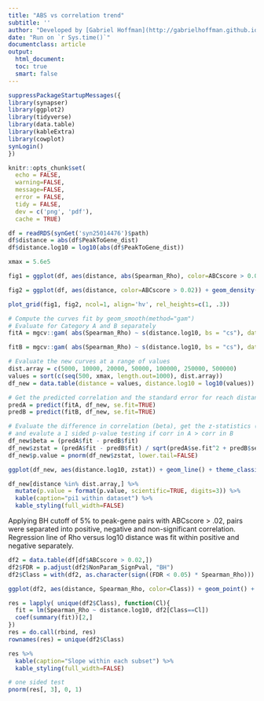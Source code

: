 ```yaml
---
title: "ABS vs correlation trend"
subtitle: ''
author: "Developed by [Gabriel Hoffman](http://gabrielhoffman.github.io/)"
date: "Run on `r Sys.time()`"
documentclass: article
output: 
  html_document:
  toc: true
  smart: false
---
```




<!---

cd /hpc/users/hoffmg01/work/microglia_analysis
# rm -rf MOFA2_cache/
ml git pandoc R/4.0.3
git pull
R

system("git pull")


rmarkdown::render("ABC_trend.Rmd")

--->


```r
suppressPackageStartupMessages({
library(synapser)
library(ggplot2)
library(tidyverse)
library(data.table)
library(kableExtra)
library(cowplot)
synLogin()
})

knitr::opts_chunk$set(
  echo = FALSE,
  warning=FALSE,
  message=FALSE,
  error = FALSE,
  tidy = FALSE,
  dev = c('png', 'pdf'),
  cache = TRUE)
```


```r

df = readRDS(synGet('syn25014476')$path)
df$distance = abs(df$PeakToGene_dist)
df$distance.log10 = log10(abs(df$PeakToGene_dist))

xmax = 5.6e5

fig1 = ggplot(df, aes(distance, abs(Spearman_Rho), color=ABCscore > 0.02)) + geom_smooth(method="gam") + theme_classic() + theme(legend.position = "none") + scale_color_manual(values=c("darkgreen", "darkorange")) + scale_x_log10(limits=c(500,xmax), expand=c(0,0))

fig2 = ggplot(df, aes(distance, color=ABCscore > 0.02)) + geom_density() + theme_classic() + theme(legend.position = "none") + scale_color_manual(values=c("darkgreen", "darkorange")) + scale_x_log10(limits=c(500,xmax), expand=c(0,0)) 

plot_grid(fig1, fig2, ncol=1, align='hv', rel_heights=c(1, .3))
```

```r
# Compute the curves fit by geom_smooth(method="gam")
# Evaluate for Category A and B separately
fitA = mgcv::gam( abs(Spearman_Rho) ~ s(distance.log10, bs = "cs"), data=df[df$ABCscore > 0.02,])

fitB = mgcv::gam( abs(Spearman_Rho) ~ s(distance.log10, bs = "cs"), data=df[df$ABCscore <= 0.02,])

# Evaluate the new curves at a range of values
dist.array = c(5000, 10000, 20000, 50000, 100000, 250000, 500000)
values = sort(c(seq(500, xmax, length.out=1000), dist.array))
df_new = data.table(distance = values, distance.log10 = log10(values))

# Get the predicted correlation and the standard error for reach distance
predA = predict(fitA, df_new, se.fit=TRUE)
predB = predict(fitB, df_new, se.fit=TRUE)

# Evaluate the difference in correlation (beta), get the z-statistics (zstat)
# and evalute a 1 sided p-value testing if corr in A > corr in B
df_new$beta = (predA$fit - predB$fit)
df_new$zstat = (predA$fit - predB$fit) / sqrt(predA$se.fit^2 + predB$se.fit^2)
df_new$p.value = pnorm(df_new$zstat, lower.tail=FALSE)

ggplot(df_new, aes(distance.log10, zstat)) + geom_line() + theme_classic() + theme(aspect.ratio=1)
```

```r
df_new[distance %in% dist.array,] %>% 
  mutate(p.value = format(p.value, scientific=TRUE, digits=3)) %>% 
  kable(caption="pi1 within dataset") %>% 
  kable_styling(full_width=FALSE)
```

Applying BH cutoff of 5% to peak-gene pairs with ABCscore > .02, pairs were separated into positive, negative and non-significant correlation.  Regression line of Rho versus log10 distance was fit within positive and negative separately.

```r
df2 = data.table(df[df$ABCscore > 0.02,])
df2$FDR = p.adjust(df2$NonParam_SignPval, "BH")
df2$Class = with(df2, as.character(sign((FDR < 0.05) * Spearman_Rho)))

ggplot(df2, aes(distance, Spearman_Rho, color=Class)) + geom_point() + scale_color_manual(values=c("blue", "grey", "red")) + theme_classic() + theme(aspect.ratio=1) + geom_smooth(method="lm") + scale_x_log10(expand=c(0,0)) #limits=c(500,xmax)
```

```r
res = lapply( unique(df2$Class), function(Cl){
  fit = lm(Spearman_Rho ~ distance.log10, df2[Class==Cl])
  coef(summary(fit))[2,]
}) 
res = do.call(rbind, res) 
rownames(res) = unique(df2$Class)

res %>%
  kable(caption="Slope within each subset") %>% 
  kable_styling(full_width=FALSE)

# one sided test
pnorm(res[, 3], 0, 1)
```











